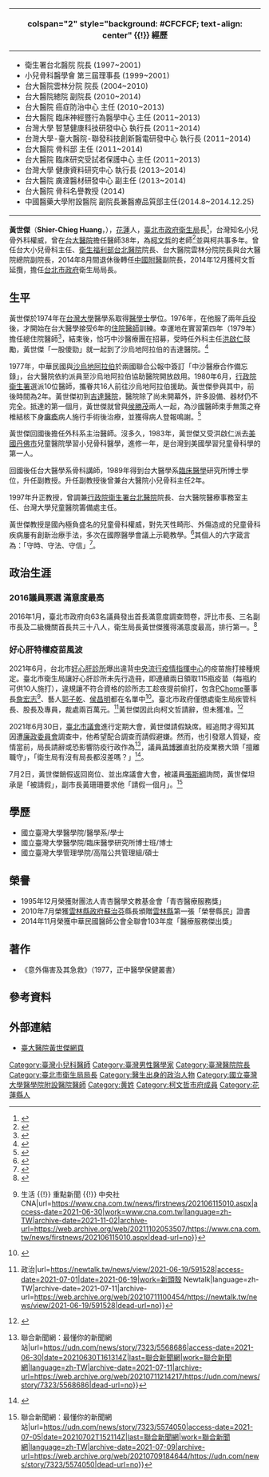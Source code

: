 {{Otheruses|subject=內科醫師|other=同名中華民國第10屆立法委員|黃世杰 (立法委員)}}
{{Infobox_Prime_Minister
| name= 黃世傑<br>Shier-Chieg Huang 
| image =黃世傑局長.png
| order = [[File:Emblem_of_Taipei_City.svg|25px]] [[臺北市政府衛生局|臺北市政府衛生局]]長
| term_start = 2014年12月25日
| term_end = 
| chief             = [[柯文哲|柯文哲]]
| predecessor = [[林奇宏|林奇宏]]
| successor =   
| sex= 男
| Native place=
| nationality= {{ROC}}
| date of birth= {{birth_date_and_age|1949|5|19}}
| party= 
| place of birth= {{TWN}}
}}
{| class="infobox bordered" style="width: 21em; font-size: 90%; text-align: left; float:right;" cellpadding="3"
|-
! colspan="2" style="background: #CFCFCF; text-align: center" {{!}} 經歷
|- 
| colspan="2" style="font-size: 90%" |<div style="text-align: left">
*衛生署台北醫院 院長 (1997~2001)
*小兒骨科醫學會 第三屆理事長 (1999~2001)
*台大醫院雲林分院 院長 (2004~2010)
*台大醫院總院 副院長 (2010~2014)
*台大醫院 癌症防治中心 主任 (2010~2013)
*台大醫院 臨床神經暨行為醫學中心 主任 (2011~2013)
*台灣大學 智慧健康科技研發中心 執行長 (2011~2014)
*台灣大學-臺大醫院-聯發科技創新醫電研發中心 執行長 (2011~2014) 
*台大醫院 骨科部 主任 (2011~2014)
*台大醫院 臨床研究受試者保護中心 主任 (2011~2013)
*台灣大學 健康資料研究中心 執行長 (2013~2014)
*台大醫院 廣達醫材研發中心 副主任 (2013~2014)
*台大醫院 骨科名譽教授 (2014)
*中國醫藥大學附設醫院 副院長兼醫療品質部主任(2014.8~2014.12.25)
</div>
|}

'''黃世傑'''（'''Shier-Chieg Huang'''，{{bd|1949年|5月19日}}），[[花蓮縣|花蓮]]人，[[臺北市政府衛生局|臺北市政府衛生局]]長<ref>{{cite web |url= http://money.chinatimes.com/news/news-content.aspx?id=20141202000383&cid=1206 |title= 黃世傑接衛生局長 9月中敲定 |publisher= [[中國時報|中國時報]] |date= 2014-12-02 |access-date= 2014-12-02 |archive-url= https://web.archive.org/web/20141227172242/http://money.chinatimes.com/news/news-content.aspx?id=20141202000383&cid=1206 |archive-date= 2014-12-27 |dead-url= yes }}</ref>，台灣知名小兒骨外科權威，曾在[[國立臺灣大學醫學院附設醫院|台大醫院]]擔任醫師38年，為[[柯文哲|柯文哲]]的老師<ref>{{Cite web|title=那些名次說不完的事 - 康健雜誌|url=https://www.commonhealth.com.tw/article/73151|access-date=2021-06-30|last=康健|work=康健}}</ref>並與柯共事多年。曾任台大小兒骨科主任、[[台北醫院|衛生福利部台北醫院]]院長、台大醫院雲林分院院長與台大醫院總院副院長，2014年8月間退休後轉任[[中國附醫|中國附醫]]副院長，2014年12月獲柯文哲延攬，擔任[[台北市政府|台北市政府]]衛生局局長。

== 生平 ==
黃世傑於1974年在[[台灣大學|台灣大學]]醫學系取得[[醫學士|醫學士]]學位。1976年，在他服了兩年[[兵役|兵役]]後，才開始在台大醫學接受6年的[[住院醫師|住院醫師]]訓練。幸運地在實習第四年（1979年）擔任總住院醫師<ref>{{Cite web|title=台大醫院骨科部-歷屆總住院醫師|url=https://www.ntuh.gov.tw/orth/Fpage.action?muid=224&fid=95|access-date=2021-06-30|archive-date=2021-07-09|archive-url=https://web.archive.org/web/20210709182955/https://www.ntuh.gov.tw/orth/Fpage.action?muid=224&fid=95|dead-url=no}}</ref>，結束後，恰巧中沙醫療團在招募，受時任外科主任[[洪啟仁|洪啟仁]]鼓勵，黃世傑「一股傻勁」就一起到了沙烏地阿拉伯的吉達醫院。<ref>{{Cite web|title=中華民國小兒骨科醫學會會訊 Newsletter200203|url=http://ortho.clmed.ncku.edu.tw/~tpos/Newsletter200203.htm|access-date=2021-06-30|date=2002-03|work=ortho.clmed.ncku.edu.tw|archive-date=2011-02-16|archive-url=https://web.archive.org/web/20110216014002/http://ortho.clmed.ncku.edu.tw/~tpos/Newsletter200203.htm|dead-url=no}}</ref>

1977年，中華民國與[[沙特阿拉伯|沙烏地阿拉伯]]於兩國聯合公報中簽訂「中沙醫療合作備忘錄」，台大醫院依約派員至沙烏地阿拉伯協助醫院開放啟用。1980年6月，[[中華民國衛生福利部|行政院衛生署]]選派10位醫師，攜眷共16人前往沙烏地阿拉伯援助。黃世傑參與其中，前後時間為2年。黃世傑初到[[吉達醫院|吉達醫院]]，醫院除了尚未開幕外，許多設備、器材仍不完全。抵達的第一個月，黃世傑就曾與[[侯勝茂|侯勝茂]]兩人一起，為沙國醫師束手無策之脊椎結核下身[[癱瘓|癱瘓]]病人施行手術後治療，並獲得病人登報鳴謝。<ref>{{Cite web|title=援外醫療服務19790404-072|url=http://140.112.114.21/newdarc/darc-verify-window.jsp?handle=1918/3685&query=%E5%9C%8B%E9%9A%9B|access-date=2021-06-30|work=台灣大學數位典藏資源中心}}</ref>

黃世傑回國後擔任外科系主治醫師。沒多久，1983年，黃世傑又受洪啟仁派去[[美國|美國]][[丹佛市|丹佛市]]兒童醫院學習小兒骨科醫學，進修一年，是台灣到美國學習兒童骨科學的第一人。

回國後任台大醫學系骨科講師，1989年得到台大醫學系[[臨床醫學|臨床醫學]]研究所博士學位，升任副教授。升任副教授後曾兼台大醫院小兒骨科主任2年。

1997年升正教授，曾調兼[[行政院衛生署台北醫院|行政院衛生署台北醫院]]院長、台大醫院醫療事務室主任、台灣大學兒童醫院籌備處主任。

黃世傑教授是國內極負盛名的兒童骨科權威，對先天性畸形、外傷造成的兒童骨科疾病屢有創新治療手法，多次在國際醫學會議上示範教學。<ref>{{Cite web|title=Keynote Speakers 黃世傑 台北市衛生局局長 簡介|url=https://twleanhealthcare.weebly.com/27963212053345732110.html|access-date=2021-06-30|work=精實醫務管理學會|language=zh-TW|archive-date=2021-07-10|archive-url=https://web.archive.org/web/20210710223242/https://twleanhealthcare.weebly.com/27963212053345732110.html|dead-url=no}}</ref>其個人的六字箴言為：「守時、守法、守信」<ref>{{Cite web|title=8/16 黃世傑教授榮退回顧與感恩茶會|url=http://ptlog.pt.ntu.edu.tw/ptlog/?vol=93&aid=1346|access-date=2021-06-30|last=Leong|first=Kit|work=物治人．物．誌|archive-date=2021-07-09|archive-url=https://web.archive.org/web/20210709181416/http://ptlog.pt.ntu.edu.tw/ptlog/?vol=93&aid=1346|dead-url=no}}</ref>。

== 政治生涯 ==

=== 2016議員票選 滿意度最高 ===
2016年1月，臺北市政府向63名議員發出首長滿意度調查問卷，評比市長、三名副市長及二級機關首長共三十八人，衛生局長黃世傑獲得滿意度最高，排行第一。<ref>{{Cite web|title=議員票選 林欽榮最顧人怨 ｜ 蘋果新聞網 ｜ 蘋果日報|url=https://tw.appledaily.com/headline/20160105/5PUXCYX2ZPR3KPD26VDQGLHUCM/|access-date=2021-06-30|work=蘋果新聞網|language=zh-tw|archive-date=2021-07-11|archive-url=https://web.archive.org/web/20210711040129/https://tw.appledaily.com/headline/20160105/5PUXCYX2ZPR3KPD26VDQGLHUCM/|dead-url=no}}</ref>

=== 好心肝特權疫苗風波 ===
2021年6月，台北市[[好心肝診所|好心肝診所]]爆出違背[[中央流行疫情指揮中心|中央流行疫情指揮中心]]的疫苗施打接種規定。臺北市衛生局讓好心肝診所未先行造冊，即連續兩日領取115瓶疫苗（每瓶約可供10人施打），違規讓不符合資格的診所志工趁夜提前偷打，包含[[PChome|PChome]]董事長[[詹宏志|詹宏志]]<ref>{{Cite web|title=在好心肝診所打疫苗 詹宏志道歉：自己做錯了事 {{!}} 生活 {{!}} 重點新聞 {{!}} 中央社 CNA|url=https://www.cna.com.tw/news/firstnews/202106115010.aspx|access-date=2021-06-30|work=www.cna.com.tw|language=zh-TW|archive-date=2021-11-02|archive-url=https://web.archive.org/web/20211102053507/https://www.cna.com.tw/news/firstnews/202106115010.aspx|dead-url=no}}</ref>、藝人[[郭子乾|郭子乾]]、[[侯昌明|侯昌明]]都在名單中<ref>{{Cite web|title=【好心肝之亂藝人篇】郭子乾為施打道歉 侯昌明夫妻、翁家明認以志工身分注射 -- 上報 / 流行|url=https://www.upmedia.mg/news_info.php?SerialNo=115701|access-date=2021-06-30|work=www.upmedia.mg|archive-date=2021-07-09|archive-url=https://web.archive.org/web/20210709181709/https://www.upmedia.mg/news_info.php?SerialNo=115701|dead-url=no}}</ref>。臺北市政府僅懲處衛生局疾管科長、股長及專員，裁處兩百萬元。<ref>{{Cite web|title=好心肝偷打風波誰負責？ 北市：這3人要被追究行政責任 {{!}} 政治|url=https://newtalk.tw/news/view/2021-06-19/591528|access-date=2021-07-01|date=2021-06-19|work=新頭殼 Newtalk|language=zh-TW|archive-date=2021-07-11|archive-url=https://web.archive.org/web/20210711100454/https://newtalk.tw/news/view/2021-06-19/591528|dead-url=no}}</ref>黃世傑因此向柯文哲請辭，但未獲准。<ref>{{Cite web|title=影》北市衛生局長黃世傑證實已請辭 為疫苗施打之亂扛責 - 政治|url=https://www.chinatimes.com/realtimenews/20210610004019-260407?chdtv|access-date=2021-06-30|last=中時新聞網|work=中時新聞網|language=zh-TW|archive-date=2021-07-11|archive-url=https://web.archive.org/web/20210711010852/https://www.chinatimes.com/realtimenews/20210610004019-260407?chdtv|dead-url=no}}</ref>

2021年6月30日，[[臺北市議會|臺北市議會]]進行定期大會，黃世傑請假缺席。經追問才得知其因遭[[廉政委員會|廉政委員會]]調查中，他希望配合調查而請假避嫌。然而，也引發眾人質疑，疫情當前，局長請辭或恐影響防疫行政作為<ref>{{Cite web|title=特權疫苗案遭調查 北市衛生局長防疫期間請假一個月避嫌 {{!}} 聯合新聞網：最懂你的新聞網站|url=https://udn.com/news/story/7323/5568686|access-date=2021-06-30|date=20210630T161314Z|last=聯合新聞網|work=聯合新聞網|language=zh-TW|archive-date=2021-07-11|archive-url=https://web.archive.org/web/20210711214217/https://udn.com/news/story/7323/5568686|dead-url=no}}</ref>，議員[[苗博雅|苗博雅]]直批防疫業務大頭「擅離職守」，「衛生局有沒有局長都沒差嗎？」<ref>{{Cite web|title=黃世傑因特權疫苗遭調查疫情間請假 北市議員群起圍剿：沒局長沒差嗎？|url=https://tw.news.yahoo.com/%E9%BB%83%E4%B8%96%E5%82%91%E5%9B%A0%E7%89%B9%E6%AC%8A%E7%96%AB%E8%8B%97%E9%81%AD%E8%AA%BF%E6%9F%A5%E7%96%AB%E6%83%85%E9%96%93%E8%AB%8B%E5%81%87-%E5%8C%97%E5%B8%82%E8%AD%B0%E5%93%A1%E7%BE%A4%E8%B5%B7%E5%9C%8D%E5%89%BF-%E6%B2%92%E5%B1%80%E9%95%B7%E6%B2%92%E5%B7%AE%E5%97%8E-085120556.html|access-date=2021-06-30|work=tw.news.yahoo.com|language=zh-TW|archive-date=2021-07-11|archive-url=https://web.archive.org/web/20210711031149/https://tw.news.yahoo.com/%E9%BB%83%E4%B8%96%E5%82%91%E5%9B%A0%E7%89%B9%E6%AC%8A%E7%96%AB%E8%8B%97%E9%81%AD%E8%AA%BF%E6%9F%A5%E7%96%AB%E6%83%85%E9%96%93%E8%AB%8B%E5%81%87-%E5%8C%97%E5%B8%82%E8%AD%B0%E5%93%A1%E7%BE%A4%E8%B5%B7%E5%9C%8D%E5%89%BF-%E6%B2%92%E5%B1%80%E9%95%B7%E6%B2%92%E5%B7%AE%E5%97%8E-085120556.html|dead-url=no}}</ref>。

7月2日，黃世傑銷假返回崗位、並出席議會大會，被議員[[張斯綱|張斯綱]]詢問，黃世傑坦承是「被請假」，副市長黃珊珊要求他「請假一個月」。<ref>{{Cite web|title=被請假一個月？ 北市衛生局長黃世傑點頭：有那個味道 {{!}} 聯合新聞網：最懂你的新聞網站|url=https://udn.com/news/story/7323/5574050|access-date=2021-07-05|date=20210702T152114Z|last=聯合新聞網|work=聯合新聞網|language=zh-TW|archive-date=2021-07-09|archive-url=https://web.archive.org/web/20210709184644/https://udn.com/news/story/7323/5574050|dead-url=no}}</ref>

== 學歷 ==

* 國立臺灣大學醫學院/醫學系/學士
* 國立臺灣大學醫學院/臨床醫學研究所博士班/博士
* 國立臺灣大學管理學院/高階公共管理組/碩士

== 榮譽 ==

* 1995年12月榮獲財團法人青杏醫學文教基金會「青杏醫療服務獎」
* 2010年7月榮獲[[雲林縣政府|雲林縣政府]][[蘇治芬|蘇治芬]]縣長頒贈[[雲林縣|雲林縣]]第一張「榮譽縣民」證書
* 2014年11月榮獲中華民國醫師公會全聯會103年度「醫療服務傑出獎」

== 著作 ==

* 《意外傷害及其急救》（1977，正中醫學保健叢書）

==參考資料==
{{reflist}}

==外部連結==
*[https://web.archive.org/web/20151001180841/https://www.ntuh.gov.tw/orth/doctor/Doctor/Dr.%20Huang,Shier-Chieg.aspx 臺大醫院黃世傑網頁]

{{Portal bar|臺北|花蓮|臺北|政治|醫學|教育|人物|2019冠状病毒病|神經科學<!--ASD-->}}
[[Category:臺灣小兒科醫師|Category:臺灣小兒科醫師]]
[[Category:臺灣男性醫學家|Category:臺灣男性醫學家]]
[[Category:臺灣醫院院長|Category:臺灣醫院院長]]
[[Category:臺北市衛生局局長|Category:臺北市衛生局局長]]
[[Category:醫生出身的政治人物|Category:醫生出身的政治人物]]
[[Category:國立臺灣大學醫學院附設醫院醫師|Category:國立臺灣大學醫學院附設醫院醫師]]
[[Category:黄姓|Category:黄姓]]
[[Category:柯文哲市府成員|Category:柯文哲市府成員]]
[[Category:花蓮縣人|Category:花蓮縣人]]